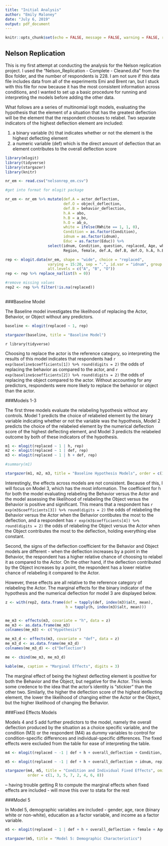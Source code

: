 ---
title: "Initial Analysis"
author: "Emily Maloney"
date: "July 6, 2019"
output: pdf_document
---

```{r setup, include=FALSE}
knitr::opts_chunk$set(echo = FALSE, message = FALSE, warning = FALSE, results = 'asis')
```

## Nelson Replication

This is my first attempt at conducting the analysis for the Nelson replication project. I used the "Nelson_Replication - Complete - Cleaned.dta" from the Box folder, and the number of respondents is 228. I am not sure if this data file includes data from all of the experiments Emi and Brent ran, but I stuck with this file for now because it has the most consistent information across conditions, and I wanted to set up a basic procedure for running and interpreting the models before adding the other data.

What follows are a series of multinomial logit models, evaluating the hypothesis that the element of a situation that has the greatest deflection will be the element that the respondent chooses to relabel. Two separate indicators of the highest deflection element are included:  

1. a binary variable (h) that indicates whether or not the element is the highest deflecting element  
2. a numeric variable (def) which is the direct amount of deflection that an element contributes to the overall deflection score  

```{r}
library(mlogit)
library(tidyverse)
library(stargazer)
library(knitr)

nr_em <- read.csv("nelsonrep_em.csv")

#get into format for mlogit package

nr_em <- nr_em %>% mutate(def.A = actor_deflection,
                          def.O = object_deflection,
                          def.B = behavior_deflection,
                          h.A = abo,
                          h.B = a_bo,
                          h.O = ab_o,
                          white = ifelse(RWhite == 1, 1, 0),
                          Condition = as.factor(Condition),
                          idnum = as.factor(idnum),
                          Educ = as.factor(Educ)) %>% 
                   select(idnum, Condition, question, replaced, Age, white, Educ, Inc, Home1, Home2, Spiritual, UrbRur,
                          Region, female, def.A, def.B, def.O, h.A, h.B, h.O, overall_deflection)

rep <- mlogit.data(nr_em, shape = "wide", choice = "replaced", 
                   varying = 15:20, sep = ".", id.var = "idnum", group.var = "Condition",
                   alt.levels = c("A", "B", "O"))
rep <- rep %>% replace_na(list(h = 0))

#remove missing values
rep2 <- rep %>% filter(!is.na(replaced))
  
```

###Baseline Model  

The Baseline model investigates the likelihood of replacing the Actor, Behavior, or Object without any predictors.

```{r}
baseline <- mlogit(replaced ~ 1, rep)

stargazer(baseline, title = "Baseline Model")
```
`r library(tidyverse)`

Choosing to replace the actor is the reference category, so interpreting the results of this model indicates that respondents had `r exp(baseline$coefficients[1]) %>% round(digits = 2)` the odds of replacing the behavior as compared to the actor, and `r exp(baseline$coefficients[2]) %>% round(digits = 2)` the odds of replacing the object compared to the actor. Without accounting for any predictors, respondents were more likely to replace the behavior or object than the actor. 

###Models 1-3

The first three models evaluate the relabeling hypothesis without any controls. Model 1 predicts the choice of relabeled element by the binary variable indicating whether or not the variable was the hypothesis, Model 2 predicts the choice of the relabeled element by the numerical deflection score of the highest deflecting element, and Model 3 predicts the relabeled outcome by both of these indicators of the hypothesis. 


```{r, results = 'asis'}
m1 <- mlogit(replaced ~ 1 | h, rep)
m2 <- mlogit(replaced ~ 1 | def, rep)
m3 <- mlogit(replaced ~ 1 | h + def, rep)

#summary(m1)

stargazer(m1, m2, m3, title = "Baseline Hypothesis Models", order = c(1, 3, 5, 2, 4, 6))

```

Interestingly, the effects across models are not consistent. Because of this, I will focus on Model 3, which has the most information. The coefficient for h for both the model evaluating relabeling the Behavior versus the Actor and the model assessing the likelihood of relabeling the Object versus the Behavior is positive and significant. This means that a respondent has `r exp(m3$coefficients[3]) %>% round(digits = 2)` the odds of relabeling the Behavior versus the Actor when the Behavior contibutes the most to the deflection, and a respondent has `r exp(m3$coefficients[4]) %>% round(digits = 2)` the odds of relabeling the Object versus the Actor when the Object contributes the most to the deflection, holding everything else constant.  

Second, the signs of the deflection coefficient for the Behavior and Object models are different - when the deflection increases by a point in the Behavior, the respondent has a higher relative chance of choosing to relabel it as compared to the Actor. On the other hand, if the deflection contributed by the Object increases by a point, the respondent has a lower relative chance of relabeling it compared to the Actor.  
  
  
However, these effects are all relative to the reference category of relabeling the Actor. The marginal effects for the binary indicator of the hypothesis and the numerical deflection for model 3 are displayed below. 

```{r}
z <- with(rep2, data.frame(def = tapply(def, index(m3)$alt, mean),
                           h = tapply(h, index(m3)$alt, mean)))


me_m3 <- effects(m3, covariate = "h", data = z)
me_m3 <- as.data.frame(me_m3)
colnames(me_m3) <- c("Hypothesis")

me_m3_d <- effects(m3, covariate = "def", data = z)
me_m3_d <- as.data.frame(me_m3_d)
colnames(me_m3_d) <- c("Deflection")

me <- cbind(me_m3, me_m3_d)

kable(me, caption = "Marginal Effects", digits = 3)
```

The marginal effect of being the highest deflecting element is positive for both the Behavior and the Object, but negative for the Actor. This lends some credence to the idea that the actor's identity is "stickier" than the other two. Similarly, the higher the deflection score of the highest deflecting element, the lower the likelihood of changing either the Actor or the Object, but the higher likelihood of changing the Behavior. 

###Fixed Effects Models 

Models 4 and 5 add further predictors to the model, namely the overall deflection produced by the situation as a choice specific variable, and the condition (M3) or the respondent (M4) as dummy variables to control for condition-specific differences and individual-specific differences. The fixed effects were excluded from the table for ease of interpreting the table.  

```{r}
m4 <- mlogit(replaced ~ -1 | def + h + overall_deflection + Condition, rep)

m5 <- mlogit(replaced ~ -1 | def + h + overall_deflection + idnum, rep)

stargazer(m4, m5, title = "Condition and Individual Fixed Effects", omit = c("Condition", "idnum"),
          order = c(1, 3, 5, 7, 2, 4, 6, 8))
```

-- having trouble getting R to compute the marginal effects when fixed effects are included - will move this over to stata for the rest

###Model 5

In Model 5, demographic variables are included - gender, age, race (binary white or non-white), education as a factor variable, and income as a factor variable. 

```{r}
m5 <- mlogit(replaced ~ 1 | def + h + overall_deflection + female + Age + white + Educ + Inc, rep)

stargazer(m5, title = "Model 5: Demographic Characteristics")

```


